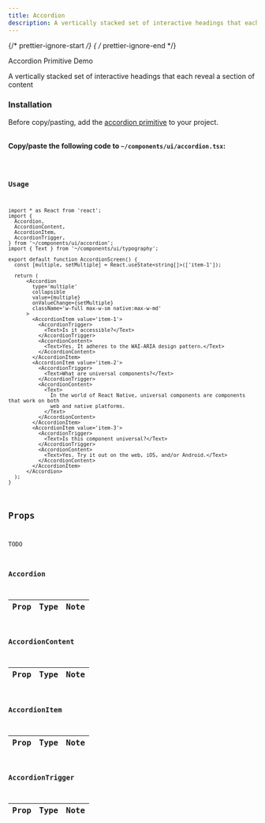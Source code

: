 ```yaml
---
title: Accordion
description: A vertically stacked set of interactive headings that each reveal a section of content
---
```


{/* prettier-ignore-start */}
{ /* prettier-ignore-end */}


<LinkButton href="/primitives/accordion">
  Accordion Primitive
</LinkButton>
<LinkButton href="https://rnr-showcase.vercel.app/accordion">
  Demo
</LinkButton>

<br />

A vertically stacked set of interactive headings that each reveal a section of content

### Installation

<Aside type="tip" title="Depends on a primitive">
    Before copy/pasting, add the <a href="/primitives/accordion" className='text-white font-bold'>accordion primitive</a> to your project.
</Aside>

<br />

**Copy/paste the following code to `~/components/ui/accordion.tsx`:**


<Code code={importedCode} lang="tsx" title="~/components/ui/accordion.tsx" />

### Usage

```tsx
import * as React from 'react';
import {
  Accordion,
  AccordionContent,
  AccordionItem,
  AccordionTrigger,
} from '~/components/ui/accordion';
import { Text } from '~/components/ui/typography';

export default function AccordionScreen() {
  const [multiple, setMultiple] = React.useState<string[]>(['item-1']);

  return (
      <Accordion
        type='multiple'
        collapsible
        value={multiple}
        onValueChange={setMultiple}
        className='w-full max-w-sm native:max-w-md'
      >
        <AccordionItem value='item-1'>
          <AccordionTrigger>
            <Text>Is it accessible?</Text>
          </AccordionTrigger>
          <AccordionContent>
            <Text>Yes. It adheres to the WAI-ARIA design pattern.</Text>
          </AccordionContent>
        </AccordionItem>
        <AccordionItem value='item-2'>
          <AccordionTrigger>
            <Text>What are universal components?</Text>
          </AccordionTrigger>
          <AccordionContent>
            <Text>
              In the world of React Native, universal components are components that work on both
              web and native platforms.
            </Text>
          </AccordionContent>
        </AccordionItem>
        <AccordionItem value='item-3'>
          <AccordionTrigger>
            <Text>Is this component universal?</Text>
          </AccordionTrigger>
          <AccordionContent>
            <Text>Yes. Try it out on the web, iOS, and/or Android.</Text>
          </AccordionContent>
        </AccordionItem>
      </Accordion>
  );
}
```
## Props

TODO

### Accordion

| Prop | Type | Note |
| :--: | :--: | :--: |

### AccordionContent

| Prop | Type | Note |
| :--: | :--: | :--: |

### AccordionItem

| Prop | Type | Note |
| :--: | :--: | :--: |

### AccordionTrigger

| Prop | Type | Note |
| :--: | :--: | :--: |
